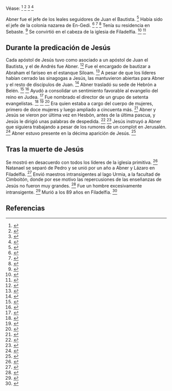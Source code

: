Véase: <ref>{{lib|LU|147|5|10}}</ref> <ref>{{lib|LU|152|7|2}}</ref> <ref>{{lib|LU|162|9}}</ref> <ref>{{lib|LU|165|1|3}}</ref> 

Abner fue el jefe de los leales seguidores de Juan el Bautista. <ref>{{lib|LU|144|6|1-3}}</ref> Había sido el jefe de la colonia nazarea de En-Gedi. <ref>{{lib|LU|135|2|4}}</ref> <ref>{{lib|LU|142|8|1}}</ref> <ref>{{lib|LU|165|0|1}}</ref> Tenía su residencia en Sebaste. <ref>{{lib|LU|144|9|1}}</ref> Se convirtió en el cabeza de la iglesia de Filadelfia. <ref>{{lib|LU|166|5}}</ref> <ref>{{lib|LU|168|5|3}}</ref> 

== {{anchor|durante_la_predicación_de_Jesús}} Durante la predicación de Jesús ==

Cada apóstol de Jesús tuvo como asociado a un apóstol de Juan el Bautista, y el de Andrés fue Abner. <ref>{{lib|LU|146|3|9}}</ref> Fue el encargado de bautizar a Abraham el fariseo en el estanque Siloam. <ref>{{lib|LU|148|8|1}}</ref> A pesar de que los líderes habían cerrado las sinagogas a Jesús, las mantuvieron abiertas para Abner y el resto de discípulos de Juan. <ref>{{lib|LU|156|6|7}}</ref> Abner trasladó su sede de Hebrón a Belén. <ref>{{lib|LU|159|6|4}}</ref> <ref>{{lib|LU|162|9|2}}</ref> Ayudó a consolidar un sentimiento favorable al evangelio del reino en Judea. <ref>{{lib|LU|162|1|6}}</ref> Fue nombrado el director de un grupo de setenta evangelistas. <ref>{{lib|LU|144|7|4}}</ref> <ref>{{lib|LU|163|1|1}}</ref> <ref>{{lib|LU|163|2|1}}</ref> Era quien estaba a cargo del cuerpo de mujeres, primero de doce mujeres y luego ampliado a cincuenta más. <ref>{{lib|LU|163|7|3}}</ref> Abner y Jesús se vieron por última vez en Hesbón, antes de la última pascua, y Jesús le dirigió unas palabras de despedida. <ref>{{lib|LU|171|3|2}}</ref> <ref>{{lib|LU|182|2|5}}</ref> Jesús instruyó a Abner que siguiera trabajando a pesar de los rumores de un complot en Jerusalén. <ref>{{lib|LU|178|2|4}}</ref> Abner estuvo presente en la décima aparición de Jesús. <ref>{{lib|LU|191|4}}</ref> 

== {{anchor|tras_la_muerte_de_Jesús}} Tras la muerte de Jesús ==

Se mostró en desacuerdo con todos los líderes de la iglesia primitiva. <ref>{{lib|LU|166|5|4-5}}</ref> Natanael se separó de Pedro y se unió por un año a Abner y Lázaro en Filadelfia. <ref>{{lib|LU|193|6|4}}</ref> Envió maestros intransigentes al lago Urmia, a la facultad de Cimboitón, donde por ese motivo las repercusiones de las enseñanzas de Jesús no fueron muy grandes. <ref>{{lib|LU|134|6|14-15}}</ref> Fue un hombre excesivamente intransigente. <ref>{{lib|LU|195|1|11}}</ref> Murió a los 89 años en Filadelfia. <ref>{{lib|LU|166|5|7}}</ref> 

== Referencias ==
<references />
